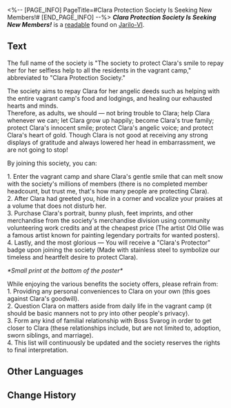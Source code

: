 <%-- [PAGE_INFO]
PageTitle=#Clara Protection Society Is Seeking New Members!#
[END_PAGE_INFO] --%>
{{Readable Infobox
|id           = 120
|partIds      = 190264
|title        = ''Clara Protection Society Is Seeking New Members!''
|image        = Item Jarilo-VI Readable 2.png
|world        = Jarilo-VI
|parts        = 1
|author       = <!--to be added-->
|description  = There is a strange and immense zeal in the recruitment announcement. Join the society, and you will be able to protect Clara.
|part1        = ''Clara Protection Society Is Seeking New Members!''
|source1      = {{cx|Source missing}}
|characters   = 
|factions     = 
}}
'''''Clara Protection Society Is Seeking New Members!''''' is a [[readable]] found on [[Jarilo-VI]].
<!--
==Location==
{{Map Embed|<map name>|<marker id>}}
-->
==Text==
<div align="center">{{Size|36|"Clara Protection Society" is Seeking New Members!!!}}</div>

<div align="center">{{Size|32|Protect, protect, protect, and more protect}}</div>

{{Size|32|What is the Clara Protection Society?}}

The full name of the society is "The society to protect Clara's smile to repay her for her selfless help to all the residents in the vagrant camp," abbreviated to "Clara Protection Society."

{{Size|32|What is the mission of this society?}}

The society aims to repay Clara for her angelic deeds such as helping with the entire vagrant camp's food and lodgings, and healing our exhausted hearts and minds.<br />Therefore, as adults, we should &mdash; not bring trouble to Clara; help Clara whenever we can; let Clara grow up happily; become Clara's true family; protect Clara's innocent smile; protect Clara's angelic voice; and protect Clara's heart of gold. Though Clara is not good at receiving any strong displays of gratitude and always lowered her head in embarrassment, we are not going to stop!

{{Size|32|What can you get out of joining this society?}}

By joining this society, you can:

1. Enter the vagrant camp and share Clara's gentle smile that can melt snow with the society's millions of members (there is no completed member headcount, but trust me, that's how many people are protecting Clara).<br />2. After Clara had greeted you, hide in a corner and vocalize your praises at a volume that does not disturb her.<br />3. Purchase Clara's portrait, bunny plush, feet imprints, and other merchandise from the society's merchandise division using community volunteering work credits and at the cheapest price (The artist Old Ollie was a famous artist known for painting legendary portraits for wanted posters).<br />4. Lastly, and the most glorious &mdash; You will receive a "Clara's Protector" badge upon joining the society (Made with stainless steel to symbolize our timeless and heartfelt desire to protect Clara).

{{Size|32|Let the Overworld citizens have their "Supreme Guardian"! We at the Underworld have a new sun and "Protectors" who love her and are loyal to her!}}

''*Small print at the bottom of the poster*''

While enjoying the various benefits the society offers, please refrain from:<br />1. Providing any personal conveniences to Clara on your own (this goes against Clara's goodwill).<br />2. Question Clara on matters aside from daily life in the vagrant camp (it should be basic manners not to pry into other people's privacy).<br />3. Form any kind of familial relationship with Boss Svarog in order to get closer to Clara (these relationships include, but are not limited to, adoption, sworn siblings, and marriage).<br />4. This list will continuously be updated and the society reserves the rights to final interpretation.

<!--
==Trivia==
* 
-->
==Other Languages==
{{Other Languages
|en   = ''Clara Protection Society Is Seeking New Members!''
|zhs  = 《「克拉拉保护协会」成员火热募集中》
|zht  = 《「克拉拉保護協會」成員火熱募集中》
|ja   = 『クラーラ守護会のメンバー絶賛募集中』
|ko   = ≪「클라라 보호 협회」 멤버 절찬 모집 중≫
|es   = ¡El Club de Protección de Clara busca nuevos miembros!
|fr   = ''La société de protection de Clara recherche de nouveaux membres&nbsp;!''
|ru   = Объявлен набор в «Общество защиты Клары»!
|th   = "สมาคมพิทักษ์ Clara กำลังรับสมัครสมาชิก"
|vi   = Ráo Riết Chiêu Mộ Thành Viên "Hiệp Hội Bảo Vệ Clara"
|de   = „Die Clara-Schutzgemeinschaft sucht neue Mitglieder!“
|id   = "'Asosiasi Perlindungan Clara' Mencari Anggota Baru!"
|pt   = "Sociedade de Proteção da Clara em Busca de Novos Membros!"
}}

==Change History==
{{Change History|1.0}}
